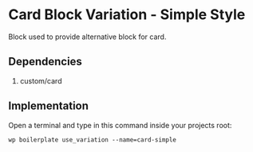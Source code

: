 # Card Block Variation - Simple Style

Block used to provide alternative block for card.

## Dependencies

1. custom/card

## Implementation

Open a terminal and type in this command inside your projects root:

```shell
wp boilerplate use_variation --name=card-simple
```

